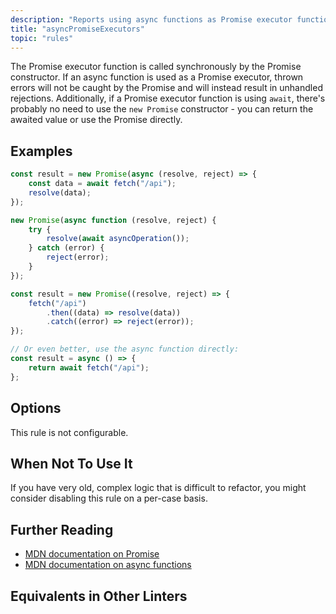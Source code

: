 ```yaml
---
description: "Reports using async functions as Promise executor functions."
title: "asyncPromiseExecutors"
topic: "rules"
---
```



<RuleSummary plugin="ts" rule="asyncPromiseExecutors" />

The Promise executor function is called synchronously by the Promise constructor.
If an async function is used as a Promise executor, thrown errors will not be caught by the Promise and will instead result in unhandled rejections.
Additionally, if a Promise executor function is using `await`, there's probably no need to use the `new Promise` constructor - you can return the awaited value or use the Promise directly.

## Examples

<Tabs>
<TabItem label="❌ Incorrect">

```ts
const result = new Promise(async (resolve, reject) => {
	const data = await fetch("/api");
	resolve(data);
});
```

```ts
new Promise(async function (resolve, reject) {
	try {
		resolve(await asyncOperation());
	} catch (error) {
		reject(error);
	}
});
```

</TabItem>
<TabItem label="✅ Correct">

```ts
const result = new Promise((resolve, reject) => {
	fetch("/api")
		.then((data) => resolve(data))
		.catch((error) => reject(error));
});
```

```ts
// Or even better, use the async function directly:
const result = async () => {
	return await fetch("/api");
};
```

</TabItem>
</Tabs>

## Options

This rule is not configurable.

## When Not To Use It

If you have very old, complex logic that is difficult to refactor, you might consider disabling this rule on a per-case basis.

## Further Reading

- [MDN documentation on Promise](https://developer.mozilla.org/en-US/docs/Web/JavaScript/Reference/Global_Objects/Promise)
- [MDN documentation on async functions](https://developer.mozilla.org/en-US/docs/Web/JavaScript/Reference/Statements/async_function)

## Equivalents in Other Linters

<RuleEquivalents pluginId="ts" ruleId="asyncPromiseExecutors" />
